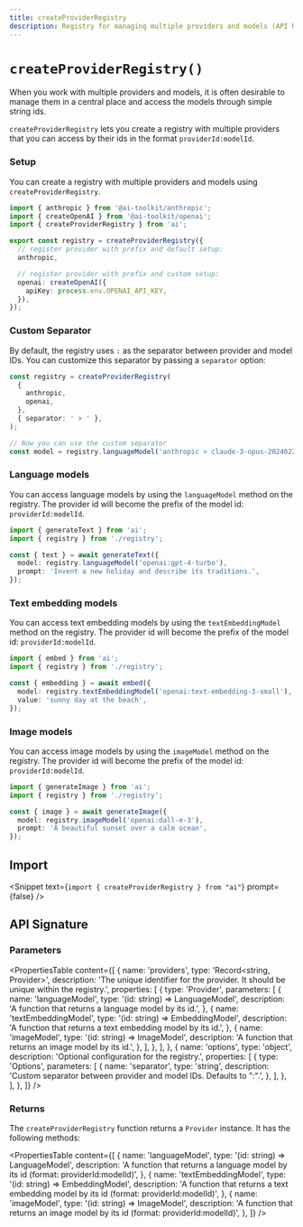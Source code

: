 ```yaml
---
title: createProviderRegistry
description: Registry for managing multiple providers and models (API Reference)
---
```


# `createProviderRegistry()`

When you work with multiple providers and models, it is often desirable to manage them
in a central place and access the models through simple string ids.

`createProviderRegistry` lets you create a registry with multiple providers that you
can access by their ids in the format `providerId:modelId`.

### Setup

You can create a registry with multiple providers and models using `createProviderRegistry`.

```ts
import { anthropic } from '@ai-toolkit/anthropic';
import { createOpenAI } from '@ai-toolkit/openai';
import { createProviderRegistry } from 'ai';

export const registry = createProviderRegistry({
  // register provider with prefix and default setup:
  anthropic,

  // register provider with prefix and custom setup:
  openai: createOpenAI({
    apiKey: process.env.OPENAI_API_KEY,
  }),
});
```

### Custom Separator

By default, the registry uses `:` as the separator between provider and model IDs. You can customize this separator by passing a `separator` option:

```ts
const registry = createProviderRegistry(
  {
    anthropic,
    openai,
  },
  { separator: ' > ' },
);

// Now you can use the custom separator
const model = registry.languageModel('anthropic > claude-3-opus-20240229');
```

### Language models

You can access language models by using the `languageModel` method on the registry.
The provider id will become the prefix of the model id: `providerId:modelId`.

```ts highlight={"5"}
import { generateText } from 'ai';
import { registry } from './registry';

const { text } = await generateText({
  model: registry.languageModel('openai:gpt-4-turbo'),
  prompt: 'Invent a new holiday and describe its traditions.',
});
```

### Text embedding models

You can access text embedding models by using the `textEmbeddingModel` method on the registry.
The provider id will become the prefix of the model id: `providerId:modelId`.

```ts highlight={"5"}
import { embed } from 'ai';
import { registry } from './registry';

const { embedding } = await embed({
  model: registry.textEmbeddingModel('openai:text-embedding-3-small'),
  value: 'sunny day at the beach',
});
```

### Image models

You can access image models by using the `imageModel` method on the registry.
The provider id will become the prefix of the model id: `providerId:modelId`.

```ts highlight={"5"}
import { generateImage } from 'ai';
import { registry } from './registry';

const { image } = await generateImage({
  model: registry.imageModel('openai:dall-e-3'),
  prompt: 'A beautiful sunset over a calm ocean',
});
```

## Import

<Snippet text={`import { createProviderRegistry } from "ai"`} prompt={false} />

## API Signature

### Parameters

<PropertiesTable
  content={[
    {
      name: 'providers',
      type: 'Record<string, Provider>',
      description:
        'The unique identifier for the provider. It should be unique within the registry.',
      properties: [
        {
          type: 'Provider',
          parameters: [
            {
              name: 'languageModel',
              type: '(id: string) => LanguageModel',
              description:
                'A function that returns a language model by its id.',
            },
            {
              name: 'textEmbeddingModel',
              type: '(id: string) => EmbeddingModel<string>',
              description:
                'A function that returns a text embedding model by its id.',
            },
            {
              name: 'imageModel',
              type: '(id: string) => ImageModel',
              description: 'A function that returns an image model by its id.',
            },
          ],
        },
      ],
    },
    {
      name: 'options',
      type: 'object',
      description: 'Optional configuration for the registry.',
      properties: [
        {
          type: 'Options',
          parameters: [
            {
              name: 'separator',
              type: 'string',
              description:
                'Custom separator between provider and model IDs. Defaults to ":".',
            },
          ],
        },
      ],
    },
  ]}
/>

### Returns

The `createProviderRegistry` function returns a `Provider` instance. It has the following methods:

<PropertiesTable
  content={[
    {
      name: 'languageModel',
      type: '(id: string) => LanguageModel',
      description:
        'A function that returns a language model by its id (format: providerId:modelId)',
    },
    {
      name: 'textEmbeddingModel',
      type: '(id: string) => EmbeddingModel<string>',
      description:
        'A function that returns a text embedding model by its id (format: providerId:modelId)',
    },
    {
      name: 'imageModel',
      type: '(id: string) => ImageModel',
      description:
        'A function that returns an image model by its id (format: providerId:modelId)',
    },
  ]}
/>
